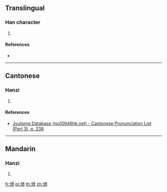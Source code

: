 {{character info/new}}
==Translingual==

===Han character===
{{Han char|rn=181|rad=頁|as=06|sn=15|four=01486|canj=YKMBC|ids=⿰交頁}}

# {{defn|Han|sort=頁06}}

====References====
* {{Han ref|kx=1402.380|dkj=43442|dj=1920.040|hdz=74370.040|uh=981D|ud=38941|bh=E8B7|bd=59575}}

----

==Cantonese==

===Hanzi===
{{yue-hanzi|jyut=[[haau1]]|y=haau1}}

# {{defn|lang=yue|sort=頁06}}

====References====
*[http://www.iso10646hk.net/jp/document/download.jsp Jyutping Database (iso10646hk.net) - Cantonese Pronunciation List (Part 3), p. 238]

----

==Mandarin==

===Hanzi===
{{cmn-hanzi|pin=[[qiāo]] ([[qiao1]])|wg=ch'iao<sup>1</sup>}}

# {{defn|lang=cmn|sort=頁06}}

[[fr:頝]]
[[pl:頝]]
[[th:頝]]
[[zh:頝]]